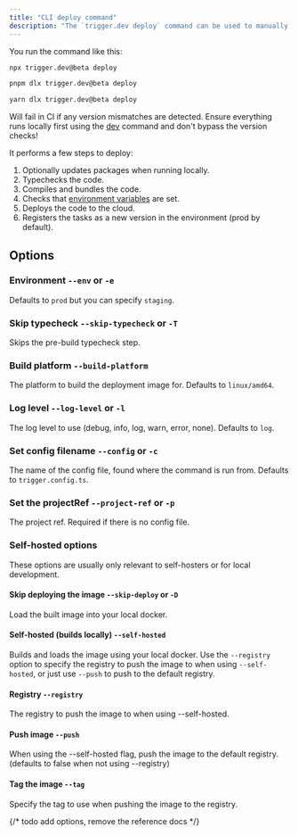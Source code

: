 ```yaml
---
title: "CLI deploy command"
description: "The `trigger.dev deploy` command can be used to manually deploy."
---
```



You run the command like this:

<CodeGroup>

```bash npm
npx trigger.dev@beta deploy
```

```bash pnpm
pnpm dlx trigger.dev@beta deploy
```

```bash yarn
yarn dlx trigger.dev@beta deploy
```

</CodeGroup>

<Warning>Will fail in CI if any version mismatches are detected. Ensure everything runs locally first using the [dev](/v3/cli-dev) command and don't bypass the version checks!</Warning>

It performs a few steps to deploy:

1. Optionally updates packages when running locally.
2. Typechecks the code.
3. Compiles and bundles the code.
4. Checks that [environment variables](/v3/deploy-environment-variables) are set.
5. Deploys the code to the cloud.
6. Registers the tasks as a new version in the environment (prod by default).

## Options

### Environment `--env` or `-e`

Defaults to `prod` but you can specify `staging`.

### Skip typecheck `--skip-typecheck` or `-T`

Skips the pre-build typecheck step.

### Build platform `--build-platform`

The platform to build the deployment image for. Defaults to `linux/amd64`.

### Log level `--log-level` or `-l`

The log level to use (debug, info, log, warn, error, none). Defaults to `log`.

### Set config filename `--config` or `-c`

The name of the config file, found where the command is run from. Defaults to `trigger.config.ts`.

### Set the projectRef `--project-ref` or `-p`

The project ref. Required if there is no config file.

### Self-hosted options

These options are usually only relevant to self-hosters or for local development.

#### Skip deploying the image `--skip-deploy` or `-D`

Load the built image into your local docker.

#### Self-hosted (builds locally) `--self-hosted`

Builds and loads the image using your local docker. Use the `--registry` option to specify the registry to push the image to when using `--self-hosted`, or just use `--push` to push to the default registry.

#### Registry `--registry`

<ComingSoon />

The registry to push the image to when using --self-hosted.

#### Push image `--push`

When using the --self-hosted flag, push the image to the default registry. (defaults to false when not using --registry)

#### Tag the image `--tag`

<ComingSoon />

Specify the tag to use when pushing the image to the registry.

{/* todo add options, remove the reference docs */}
